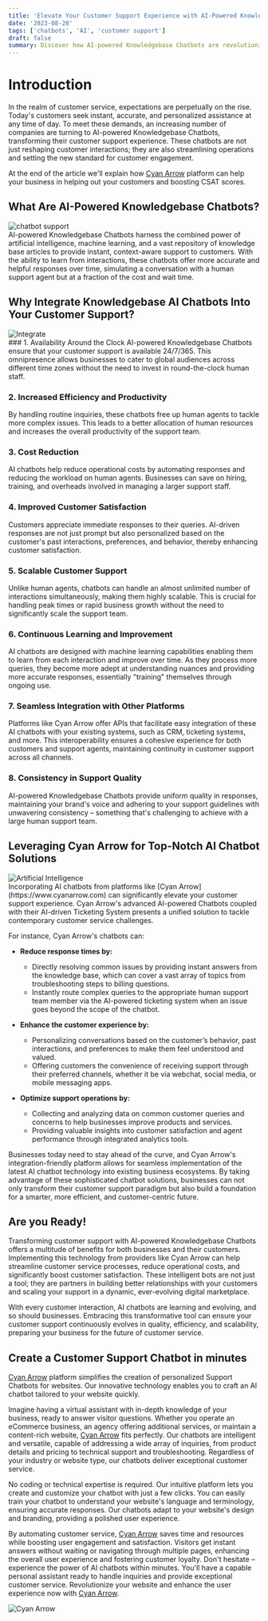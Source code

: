 ```yaml
---
title: 'Elevate Your Customer Support Experience with AI-Powered Knowledgebase Chatbots'
date: '2023-08-28'
tags: ['chatbots', 'AI', 'customer support']
draft: false
summary: Discover how AI-powered Knowledgebase Chatbots are revolutionizing the customer support landscape, offering real-time solutions, and tailored support. By integrating such advanced technology, organizations can significantly enhance customer satisfaction and streamline support operations, all while reducing costs and response times.
---
```


# Introduction
In the realm of customer service, expectations are perpetually on the rise. Today's customers seek instant, accurate, and personalized assistance at any time of day. 
To meet these demands, an increasing number of companies are turning to AI-powered Knowledgebase Chatbots, transforming their customer support experience. 
These chatbots are not just reshaping customer interactions; they are also streamlining operations and setting the new standard for customer engagement.

At the end of the article we'll explain how [Cyan Arrow](https://www.cyanarrow.com) platform can help your business in helping out your customers and boosting CSAT scores.

<TOCInline toc={props.toc} exclude="Introduction"/>

## What Are AI-Powered Knowledgebase Chatbots?
<div className="flex relative w-full h-[250px] p-4 border rounded shadow overflow-hidden bg-white">
    <Image alt="chatbot support" src="/static/images/chatbot_support.svg" fill={true} className=" object-contain " />
</div>
AI-powered Knowledgebase Chatbots harness the combined power of artificial intelligence, machine learning, and a vast repository of knowledge base 
articles to provide instant, context-aware support to customers. With the ability to learn from interactions, these chatbots offer more accurate and helpful 
responses over time, simulating a conversation with a human support agent but at a fraction of the cost and wait time.

## Why Integrate Knowledgebase AI Chatbots Into Your Customer Support?
<div className="flex relative w-full h-[250px] p-4 border rounded shadow overflow-hidden bg-white">
    <Image alt="Integrate" src="/static/images/connect.svg" fill={true} className=" object-contain " />
</div>
### 1. Availability Around the Clock
AI-powered Knowledgebase Chatbots ensure that your customer support is available 24/7/365. This omnipresence allows businesses to cater to global audiences across different time zones without the need to invest in round-the-clock human staff.

### 2. Increased Efficiency and Productivity
By handling routine inquiries, these chatbots free up human agents to tackle more complex issues. This leads to a better allocation of human resources and increases the overall productivity of the support team.

### 3. Cost Reduction
AI chatbots help reduce operational costs by automating responses and reducing the workload on human agents. Businesses can save on hiring, training, and overheads involved in managing a larger support staff.

### 4. Improved Customer Satisfaction
Customers appreciate immediate responses to their queries. AI-driven responses are not just prompt but also personalized based on the customer's past interactions, preferences, and behavior, thereby enhancing customer satisfaction.

### 5. Scalable Customer Support
Unlike human agents, chatbots can handle an almost unlimited number of interactions simultaneously, making them highly scalable. This is crucial for handling peak times or rapid business growth without the need to significantly scale the support team.

### 6. Continuous Learning and Improvement
AI chatbots are designed with machine learning capabilities enabling them to learn from each interaction and improve over time. As they process more queries, they become more adept at understanding nuances and providing more accurate responses, essentially "training" themselves through ongoing use.

### 7. Seamless Integration with Other Platforms
Platforms like Cyan Arrow offer APIs that facilitate easy integration of these AI chatbots with your existing systems, such as CRM, ticketing systems, and more. This interoperability ensures a cohesive experience for both customers and support agents, maintaining continuity in customer support across all channels.

### 8. Consistency in Support Quality
AI-powered Knowledgebase Chatbots provide uniform quality in responses, maintaining your brand's voice and adhering to your support guidelines with unwavering consistency – something that's challenging to achieve with a large human support team.

## Leveraging Cyan Arrow for Top-Notch AI Chatbot Solutions
<div className="flex relative w-full h-[250px] p-4 border rounded shadow overflow-hidden bg-white">
    <Image alt="Artificial Intelligence" src="/static/images/ai.svg" fill={true} className=" object-contain " />
</div>
Incorporating AI chatbots from platforms like [Cyan Arrow](https://www.cyanarrow.com) can significantly elevate your customer support experience. 
Cyan Arrow's advanced AI-powered Chatbots coupled with their AI-driven Ticketing System presents a unified solution to tackle contemporary customer service challenges.

For instance, Cyan Arrow's chatbots can:
* **Reduce response times by:**
    * Directly resolving common issues by providing instant answers from the knowledge base, which can cover a vast array of topics from troubleshooting steps to billing questions.
    * Instantly route complex queries to the appropriate human support team member via the AI-powered ticketing system when an issue goes beyond the scope of the chatbot.

* **Enhance the customer experience by:**
    * Personalizing conversations based on the customer’s behavior, past interactions, and preferences to make them feel understood and valued.
    * Offering customers the convenience of receiving support through their preferred channels, whether it be via webchat, social media, or mobile messaging apps.

* **Optimize support operations by:**
    * Collecting and analyzing data on common customer queries and concerns to help businesses improve products and services.
    * Providing valuable insights into customer satisfaction and agent performance through integrated analytics tools.

Businesses today need to stay ahead of the curve, and Cyan Arrow's integration-friendly platform allows for seamless implementation of the latest AI chatbot technology into 
existing business ecosystems. By taking advantage of these sophisticated chatbot solutions, businesses can not only transform their customer support paradigm but also build a 
foundation for a smarter, more efficient, and customer-centric future.

## Are you Ready!

Transforming customer support with AI-powered Knowledgebase Chatbots offers a multitude of benefits for both businesses and their customers. 
Implementing this technology from providers like Cyan Arrow can help streamline customer service processes, reduce operational costs, and significantly boost 
customer satisfaction. These intelligent bots are not just a tool; they are partners in building better relationships with your customers and scaling your support 
in a dynamic, ever-evolving digital marketplace. 

With every customer interaction, AI chatbots are learning and evolving, and so should businesses. Embracing this transformative tool can ensure your customer 
support continuously evolves in quality, efficiency, and scalability, preparing your business for the future of customer service.

## Create a Customer Support Chatbot in minutes
[Cyan Arrow](https://www.cyanarrow.com) platform simplifies the creation of personalized Support Chatbots for websites. Our innovative technology enables you to craft an 
AI chatbot tailored to your website quickly.

Imagine having a virtual assistant with in-depth knowledge of your business, ready to answer visitor questions. Whether you operate an eCommerce business, an agency offering 
additional services, or maintain a content-rich website, [Cyan Arrow](https://www.cyanarrow.com) fits perfectly.
Our chatbots are intelligent and versatile, capable of addressing a wide array of inquiries, from product details and pricing to technical support and troubleshooting. 
Regardless of your industry or website type, our chatbots deliver exceptional customer service.

No coding or technical expertise is required. Our intuitive platform lets you create and customize your chatbot with just a few clicks. 
You can easily train your chatbot to understand your website's language and terminology, ensuring accurate responses.
Our chatbots adapt to your website's design and branding, providing a polished user experience.

By automating customer service, [Cyan Arrow](https://www.cyanarrow.com) saves time and resources while boosting user engagement and satisfaction. 
Visitors get instant answers without waiting or navigating through multiple pages, enhancing the overall user experience and fostering customer loyalty.
Don't hesitate – experience the power of AI chatbots within minutes. You'll have a capable personal assistant ready to handle inquiries and provide exceptional customer service. 
Revolutionize your website and enhance the user experience now with [Cyan Arrow](https://www.cyanarrow.com).
<div className=" relative w-full h-[100px] mb-4 -mt-10">
    <Image alt="Cyan Arrow" src="/static/images/logo.png" fill={true} className=" object-contain top-0 " />
</div>